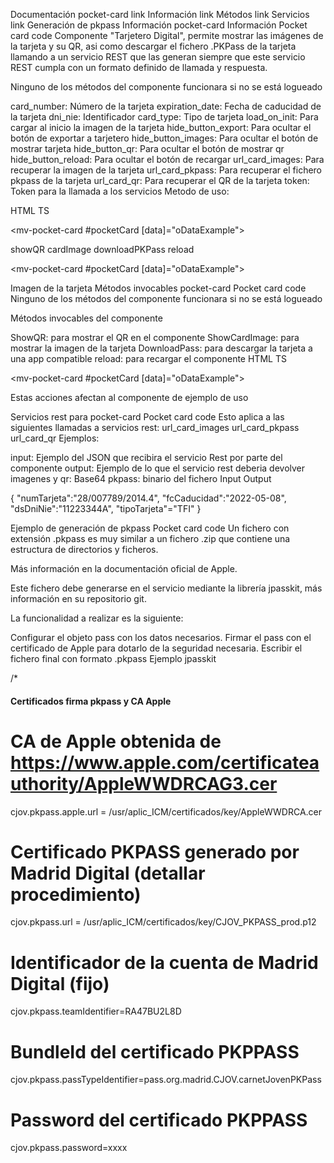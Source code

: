 Documentación pocket-card
link Información
link Métodos
link Servicios
link Generación de pkpass
Información pocket-card
Información Pocket card
code
Componente "Tarjetero Digital", permite mostrar las imágenes de la tarjeta y su QR, asi como descargar el fichero .PKPass de la tarjeta llamando a un servicio REST que las generan siempre que este servicio REST cumpla con un formato definido de llamada y respuesta.

Ninguno de los métodos del componente funcionara si no se está logueado

card_number: Número de la tarjeta
expiration_date: Fecha de caducidad de la tarjeta
dni_nie: Identificador
card_type: Tipo de tarjeta
load_on_init: Para cargar al inicio la imagen de la tarjeta
hide_button_export: Para ocultar el botón de exportar a tarjetero
hide_button_images: Para ocultar el botón de mostrar tarjeta
hide_button_qr: Para ocultar el botón de mostrar qr
hide_button_reload: Para ocultar el botón de recargar
url_card_images: Para recuperar la imagen de la tarjeta
url_card_pkpass: Para recuperar el fichero pkpass de la tarjeta
url_card_qr: Para recuperar el QR de la tarjeta
token: Token para la llamada a los servicios
Metodo de uso:

HTML
TS

  <mv-pocket-card #pocketCard [data]="oDataExample">

  </mv-pocket-card>
  <mv-button
    class="btnExamples"
    color="primary"
    appearance="raised"
    (clickEvent)="showQR()">
    showQR
  </mv-button>
  <mv-button
    class="btnExamples"
    color="primary"
    appearance="raised"
    (clickEvent)="cardImage()">
    cardImage
  </mv-button>
  <mv-button
    class="btnExamples"
    color="primary"
    appearance="raised"
    (clickEvent)="downloadPKPass()">
    downloadPKPass
  </mv-button>
  <mv-button
    class="btnExamples"
    color="primary"
    appearance="raised"
    (clickEvent)="reload()">
    reload
  </mv-button>
  
  <mv-pocket-card #pocketCard [data]="oDataExample">

  
Imagen de la tarjeta
Métodos invocables pocket-card
Pocket card
code
Ninguno de los métodos del componente funcionara si no se está logueado

Métodos invocables del componente

ShowQR: para mostrar el QR en el componente
ShowCardImage: para mostrar la imagen de la tarjeta
DownloadPass: para descargar la tarjeta a una app compatible
reload: para recargar el componente
HTML
TS

  <mv-pocket-card #pocketCard [data]="oDataExample">

  </mv-pocket-card>
  
Estas acciones afectan al componente de ejemplo de uso

Servicios rest para pocket-card
Pocket card
code
Esto aplica a las siguientes llamadas a servicios rest:
url_card_images
url_card_pkpass
url_card_qr
Ejemplos:

input: Ejemplo del JSON que recibira el servicio Rest por parte del componente
output: Ejemplo de lo que el servicio rest deberia devolver
imagenes y qr: Base64
pkpass: binario del fichero
Input
Output

  {
    "numTarjeta":"28/007789/2014.4",
    "fcCaducidad":"2022-05-08",
    "dsDniNie":"11223344A",
    "tipoTarjeta"="TFI"
  }
  
Ejemplo de generación de pkpass
Pocket card
code
Un fichero con extensión .pkpass es muy similar a un fichero .zip que contiene una estructura de directorios y ficheros.

Más información en la documentación oficial de Apple.

Este fichero debe generarse en el servicio mediante la librería jpasskit, más información en su repositorio git.

La funcionalidad a realizar es la siguiente:

Configurar el objeto pass con los datos necesarios.
Firmar el pass con el certificado de Apple para dotarlo de la seguridad necesaria.
Escribir el fichero final con formato .pkpass
Ejemplo jpasskit

  /*


#### Certificados firma pkpass y CA Apple ####

# CA de Apple obtenida de https://www.apple.com/certificateauthority/AppleWWDRCAG3.cer
cjov.pkpass.apple.url = /usr/aplic_ICM/certificados/key/AppleWWDRCA.cer

# Certificado PKPASS generado por Madrid Digital (detallar procedimiento)
cjov.pkpass.url = /usr/aplic_ICM/certificados/key/CJOV_PKPASS_prod.p12

# Identificador de la cuenta de Madrid Digital (fijo)
cjov.pkpass.teamIdentifier=RA47BU2L8D

# BundleId del certificado PKPPASS
cjov.pkpass.passTypeIdentifier=pass.org.madrid.CJOV.carnetJovenPKPass

# Password  del certificado PKPPASS
cjov.pkpass.password=xxxx